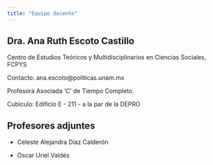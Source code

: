 ```yaml
---
title: "Equipo docente"
---
```


## Dra. Ana Ruth Escoto Castillo 

Centro de Estudios Teóricos y Multidisciplinarios en Ciencias Sociales, FCPYS

Contacto: ana.escoto@politicas.unam.mx

Profesora Asociada 'C' de Tiempo Completo. 

Cubículo: Edificio E - 211 - a la par de la  DEPRO



## Profesores adjuntes

- Celeste Alejandra Díaz Calderón

- Oscar Uriel Valdés



